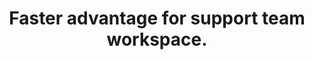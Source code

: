 ---
title: "Faster advantage for support team workspace."
details: "Deliver happiness to your customers and get them to adore you! Desk helps you be more accessible"
shape1_img: "/assets/imgs/shape/shape-s-25.png"
shape2_img: "/assets/imgs/shape/shape-s-26.png"
shape3_img: "/assets/imgs/shape/shape-s-27.png"
tab_lists:
  - name: "Create task for any team person"
    image: "/assets/imgs/feature/customer-service/service1.png"
    key: "create-task"
  - name: "Third party data protection"
    image: "/assets/imgs/feature/customer-service/service2.png"
    key: "data-protection"
  - name: "Get task completed by your members"
    image: "/assets/imgs/feature/customer-service/service3.png"
    key: "complete-task"
tab_content:
  - key: "create-task"
    title: "Continue your dialogue with clarifying info and request."
    content: "Deliver happiness to your customers and get them to adore you! Desk helps you be more accessible to provide them with quick resolutions"
    image: "/assets/imgs/feature/customer-service/service-content.png"
  - key: "data-protection"
    title: "Expand Your Conversation with Detailed Information and a Follow-Up Request"
    content: "Deliver happiness to your customers and get them to adore you! Desk helps you be more accessible to provide them with quick resolutions"
    image: "/assets/imgs/feature/customer-service/service-content.png"
  - key: "complete-task"
    title: "Proceed with Your Conversation by Clarifying Points and Requesting Further Details"
    content: "Deliver happiness to your customers and get them to adore you! Desk helps you be more accessible to provide them with quick resolutions"
    image: "/assets/imgs/feature/customer-service/service-content.png"
---